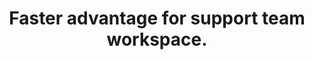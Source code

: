 ---
title: "Faster advantage for support team workspace."
details: "Deliver happiness to your customers and get them to adore you! Desk helps you be more accessible"
shape1_img: "/assets/imgs/shape/shape-s-25.png"
shape2_img: "/assets/imgs/shape/shape-s-26.png"
shape3_img: "/assets/imgs/shape/shape-s-27.png"
tab_lists:
  - name: "Create task for any team person"
    image: "/assets/imgs/feature/customer-service/service1.png"
    key: "create-task"
  - name: "Third party data protection"
    image: "/assets/imgs/feature/customer-service/service2.png"
    key: "data-protection"
  - name: "Get task completed by your members"
    image: "/assets/imgs/feature/customer-service/service3.png"
    key: "complete-task"
tab_content:
  - key: "create-task"
    title: "Continue your dialogue with clarifying info and request."
    content: "Deliver happiness to your customers and get them to adore you! Desk helps you be more accessible to provide them with quick resolutions"
    image: "/assets/imgs/feature/customer-service/service-content.png"
  - key: "data-protection"
    title: "Expand Your Conversation with Detailed Information and a Follow-Up Request"
    content: "Deliver happiness to your customers and get them to adore you! Desk helps you be more accessible to provide them with quick resolutions"
    image: "/assets/imgs/feature/customer-service/service-content.png"
  - key: "complete-task"
    title: "Proceed with Your Conversation by Clarifying Points and Requesting Further Details"
    content: "Deliver happiness to your customers and get them to adore you! Desk helps you be more accessible to provide them with quick resolutions"
    image: "/assets/imgs/feature/customer-service/service-content.png"
---